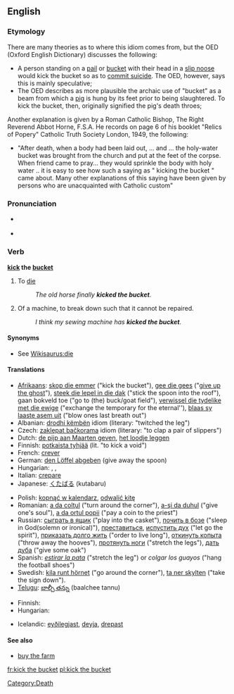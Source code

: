 {{was wotd|2007|December|6}}
{{Wikisaurus-link|die}}
==English==

===Etymology===
There are many theories as to where this idiom comes from, but the OED (Oxford English Dictionary) discusses the following:
* A person standing on a [[pail]] or [[bucket]] with their head in a [[slip noose]] would kick the bucket so as to [[commit suicide]].  The OED, however, says this is mainly speculative;
* The OED describes as more plausible the archaic use of "bucket" as a beam from which a [[pig]] is hung by its feet prior to being slaughtered.  To kick the bucket, then, originally signified the pig's death throes;



Another explanation is given by a Roman Catholic Bishop, The Right Reverend Abbot Horne, F.S.A. He records on page 6 of his booklet "Relics of Popery" Catholic Truth Society London, 1949, the following:
* "After death, when a body had been laid out, …  and … the holy-water bucket was brought from the church and put at the feet of the corpse. When friend came to pray… they would sprinkle the body with holy water .. it is easy to see how such a saying as " kicking the bucket " came about. Many other explanations of this saying have been given by persons who are unacquainted with Catholic custom"

===Pronunciation===
* {{a|RP|US}} {{IPA|/ˈkɪk ðə ˈbʌkɪt/}}
* {{audio|en-us-kick the bucket.ogg|Audio (US)}}

===Verb===
'''[[kick]] the [[bucket]]'''

# {{context|idiom|euphemism}} To [[die]]
#: ''The old horse finally '''kicked the bucket'''.''
# {{context|idiom|slang}} Of a machine, to break down such that it cannot be repaired.
#: ''I think my sewing machine has '''kicked the bucket'''.''

====Synonyms====
* See [[Wikisaurus:die]]

====Translations====
{{trans-top|to die}}
* [[Afrikaans]]: [[skop die emmer]] ("kick the bucket"), [[gee die gees]] ("[[give up the ghost]]"), [[steek die lepel in die dak]] ("stick the spoon into the roof"), gaan bokveld toe ("go to (the) buck/goat field"), [[verwissel die tydelike met die ewige]] ("exchange the temporary for the eternal''), [[blaas sy laaste asem uit]] ("blow ones last breath out")
* Albanian: [[drodhi këmbën]] idiom (literary: "twitched the leg")
* Czech: [[zaklepat bačkorama]] idiom (literary: "to clap a pair of slippers")
* Dutch: [[de pijp aan Maarten geven]], [[het loodje leggen]]
* Finnish: [[potkaista tyhjää]] (lit. "to kick a void")
* French: [[crever]]
* German: [[den Löffel abgeben]] (give away the spoon)
* Hungarian: {{t|hu|elpatkol}}, {{t|hu|felrúgja a gyertyát}}, {{t|hu|beadja a kulcsot}}
* Italian: [[crepare]]
* Japanese: [[くたばる]] (kutabaru)
{{trans-mid}}
* Polish: [[kopnąć w kalendarz]], [[odwalić kitę]]
* Romanian: [[a da colţul]] ("turn around the corner"), [[a-şi da duhul]] ("give one's soul"), [[a da ortul popii]] ("pay a coin to the priest")
* Russian: [[сыграть в ящик]] ("play into the casket"), [[почить в бозе]] ("sleep in God(solemn or ironical)"), [[преставиться]], [[испустить дух]] ("let go the spirit"), [[приказать долго жить]] ("order to live long"), [[откинуть копыта]] ("throw away the hooves"), [[протянуть ноги]] ("stretch the legs"), [[дать дуба]] ("give some oak")
* Spanish: ''[[estirar la pata]]'' ("stretch the leg") or ''colgar los guayos'' ("hang the football shoes")
* Swedish: [[kila runt hörnet]] ("go around the corner"), [[ta ner skylten]] ("take the sign down").
* [[Telugu]]: [[బాల్చీ తన్ను]] (baalchee tannu)
{{trans-bottom}}

{{trans-top|to break down beyond repair}}
* Finnish: {{t|fi|hajota}} {{t|fi|lopullisesti}}
* Hungarian: {{t|hu|beadja a kulcsot}}
{{trans-mid}}
* Icelandic: [[eyðilegjast]], [[deyja]], [[drepast]]
{{trans-bottom}}

====See also====
* [[buy the farm]]

[[Category:Death]]

[[fr:kick the bucket]]
[[pl:kick the bucket]]